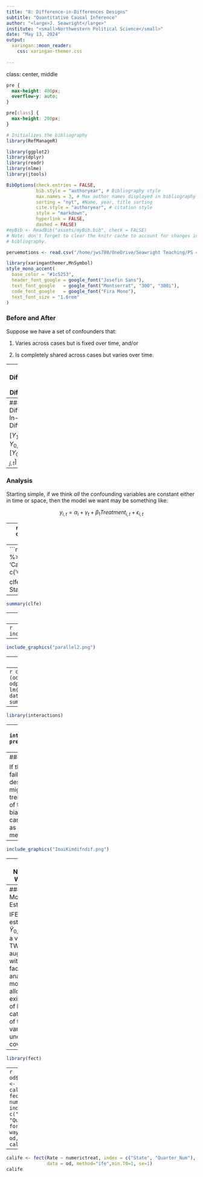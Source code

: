 ```yaml
---
title: "8: Difference-in-Differences Designs"
subtitle: "Quantitative Causal Inference"
author: "<large>J. Seawright</large>"
institute: "<small>Northwestern Political Science</small>" 
date: "May 13, 2024"
output: 
  xaringan::moon_reader:
    css: xaringan-themer.css
  
---
```

class: center, middle

```css
pre {
  max-height: 400px;
  overflow-y: auto;
}

pre[class] {
  max-height: 200px;
}
```

```r
# Initializes the bibliography
library(RefManageR)

library(ggplot2)
library(dplyr)
library(readr)
library(nlme)
library(jtools)

BibOptions(check.entries = FALSE,
           bib.style = "authoryear", # Bibliography style
           max.names = 3, # Max author names displayed in bibliography
           sorting = "nyt", #Name, year, title sorting
           cite.style = "authoryear", # citation style
           style = "markdown",
           hyperlink = FALSE,
           dashed = FALSE)
#myBib <- ReadBib("assets/myBib.bib", check = FALSE)
# Note: don't forget to clear the knitr cache to account for changes in the
# bibliography.

peruemotions <- read.csv("/home/jws780/OneDrive/Seawright Teaching/PS 406/peruemotions.csv")
```
```r
library(xaringanthemer,MnSymbol)
style_mono_accent(
  base_color = "#1c5253",
  header_font_google = google_font("Josefin Sans"),
  text_font_google   = google_font("Montserrat", "300", "300i"),
  code_font_google   = google_font("Fira Mono"),
  text_font_size = "1.6rem"
)
```

### Before and After

Suppose we have a set of confounders that:

1. Varies across cases but is fixed over time, and/or

2. Is completely shared across cases but varies over time.

---
### Difference-In-Differences

$Y_{0,i,t}$ and $Y_{1,i,t}$

---
### Difference-In-Differences

$[Y_{1,i,t+k} - Y_{0,i,t+k}] - [Y_{0,j,t} - Y_{0,j,t}]$

---
### Analysis

Starting simple, if we think *all* the confounding variables are constant either in time or space, then the model we want may be something like:

$$y_{i,t} = \alpha_{i} + \gamma_{t} + \beta_{1}Treatment_{i,t} + \epsilon_{i,t}$$

---
```r
library(causaldata)
od <- causaldata::organ_donations
library(fixest)
```

---
```r
# Treatment variable
od <- od %>%
    mutate(Treated = State == 'California' & 
              Quarter %in% c('Q32011','Q42011','Q12012'))

clfe <- feols(Rate ~ Treated | State + Quarter,
               data = od)
```

---
```r
summary(clfe)
```

---
### Parallel Trends

The analysis here assumes that the treatment and control cases have *parallel time trends* on the dependent variable, conditional on any control variables and other adjustments in the model.

---
```r
include_graphics("parallel1.png")
```

---
```r
include_graphics("parallel2.png")
```

---
### Parallel Trends

One useful test is to statistically test whether the treatment and control group had equal time trends during the period before the treatment. If we fit a model that estimates separate time slopes for the two groups, and then we test for equality between those two slopes, that is one way of testing the parallel trends assumption. 

---
```r
od$calind <- 1*(od$State=='California')
odparalleltrends.lm <- lm(Rate~Quarter_Num+Quarter_Num:calind, data=od[od$Quarter_Num<4,])
summ(odparalleltrends.lm)
```

---
```r
library(interactions)
```

---
```r
interact_plot(odparalleltrends.lm, pred="Quarter_Num", modx="calind", interval=TRUE)
```

---
### Parallel Trends

If the parallel trends assumption fails, a difference-in-differences design may not be salvageable. It might be possible to control for time trends, but this can subtract out part of the causal effect and produce bias. At this point, a great deal of care and thought is needed, as well as substantial skill with time-series methods.

---
```r
include_graphics("ImaiKimdifndif.png")
```

---
### Negative Weights

Negative weights can emerge in TWFE for difference-in-differences because treated observations of early treatment adopters end up serving as controls for late treatment adopters (see de Chaisemartin and d'Haultfoeuille 2020 and Goodman-Bacon 2021).


---
### A Modern Estimator

IFEct: estimate $\hat{Y}_{0,i,t}$ using a version of TWFE augmented with a factor-analysis model to allow for existence of limited categories of time-varying unobserved covariates.

---
```r
library(fect)
```

---
```r
od$numerictreat <- 1*od$Treated
calfect <- fect(Rate ~ numerictreat, index = c("State", "Quarter_Num"), force = "two-way",
               data = od, se=1)
calfect
```

---
```r
calife <- fect(Rate ~ numerictreat, index = c("State", "Quarter_Num"), force = "two-way",
               data = od, method="ife",min.T0=1, se=1)
calife
```

